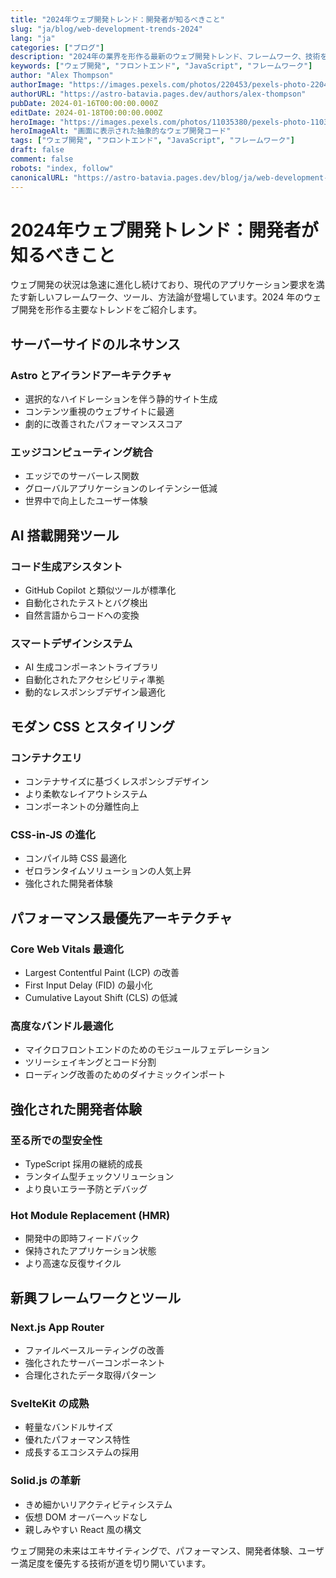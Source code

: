 ```yaml
---
title: "2024年ウェブ開発トレンド：開発者が知るべきこと"
slug: "ja/blog/web-development-trends-2024"
lang: "ja"
categories: ["ブログ"]
description: "2024年の業界を形作る最新のウェブ開発トレンド、フレームワーク、技術を紹介します。最先端のツールと技術で一歩先を行きましょう。"
keywords: ["ウェブ開発", "フロントエンド", "JavaScript", "フレームワーク"]
author: "Alex Thompson"
authorImage: "https://images.pexels.com/photos/220453/pexels-photo-220453.jpeg?auto=compress&cs=tinysrgb&w=1260&h=750&dpr=1"
authorURL: "https://astro-batavia.pages.dev/authors/alex-thompson"
pubDate: 2024-01-16T00:00:00.000Z
editDate: 2024-01-18T00:00:00.000Z
heroImage: "https://images.pexels.com/photos/11035380/pexels-photo-11035380.jpeg?auto=compress&cs=tinysrgb&w=1260&h=750&dpr=1"
heroImageAlt: "画面に表示された抽象的なウェブ開発コード"
tags: ["ウェブ開発", "フロントエンド", "JavaScript", "フレームワーク"]
draft: false
comment: false
robots: "index, follow"
canonicalURL: "https://astro-batavia.pages.dev/blog/ja/web-development-trends-2024"
---
```


# 2024年ウェブ開発トレンド：開発者が知るべきこと

ウェブ開発の状況は急速に進化し続けており、現代のアプリケーション要求を満たす新しいフレームワーク、ツール、方法論が登場しています。2024 年のウェブ開発を形作る主要なトレンドをご紹介します。

## サーバーサイドのルネサンス

### Astro とアイランドアーキテクチャ

- 選択的なハイドレーションを伴う静的サイト生成
- コンテンツ重視のウェブサイトに最適
- 劇的に改善されたパフォーマンススコア

### エッジコンピューティング統合

- エッジでのサーバーレス関数
- グローバルアプリケーションのレイテンシー低減
- 世界中で向上したユーザー体験

## AI 搭載開発ツール

### コード生成アシスタント

- GitHub Copilot と類似ツールが標準化
- 自動化されたテストとバグ検出
- 自然言語からコードへの変換

### スマートデザインシステム

- AI 生成コンポーネントライブラリ
- 自動化されたアクセシビリティ準拠
- 動的なレスポンシブデザイン最適化

## モダン CSS とスタイリング

### コンテナクエリ

- コンテナサイズに基づくレスポンシブデザイン
- より柔軟なレイアウトシステム
- コンポーネントの分離性向上

### CSS-in-JS の進化

- コンパイル時 CSS 最適化
- ゼロランタイムソリューションの人気上昇
- 強化された開発者体験

## パフォーマンス最優先アーキテクチャ

### Core Web Vitals 最適化

- Largest Contentful Paint (LCP) の改善
- First Input Delay (FID) の最小化
- Cumulative Layout Shift (CLS) の低減

### 高度なバンドル最適化

- マイクロフロントエンドのためのモジュールフェデレーション
- ツリーシェイキングとコード分割
- ローディング改善のためのダイナミックインポート

## 強化された開発者体験

### 至る所での型安全性

- TypeScript 採用の継続的成長
- ランタイム型チェックソリューション
- より良いエラー予防とデバッグ

### Hot Module Replacement (HMR)

- 開発中の即時フィードバック
- 保持されたアプリケーション状態
- より高速な反復サイクル

## 新興フレームワークとツール

### Next.js App Router

- ファイルベースルーティングの改善
- 強化されたサーバーコンポーネント
- 合理化されたデータ取得パターン

### SvelteKit の成熟

- 軽量なバンドルサイズ
- 優れたパフォーマンス特性
- 成長するエコシステムの採用

### Solid.js の革新

- きめ細かいリアクティビティシステム
- 仮想 DOM オーバーヘッドなし
- 親しみやすい React 風の構文

ウェブ開発の未来はエキサイティングで、パフォーマンス、開発者体験、ユーザー満足度を優先する技術が道を切り開いています。
